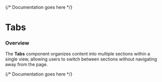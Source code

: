 

<Meta of={TabsStories} />

{/* Documentation goes here */}

# Tabs

### Overview
The **Tabs** component organizes content into multiple sections within a single view, allowing users to switch between sections without navigating away from the page. 


{/* Documentation goes here */}

<Canvas meta={TabsStories.default} />
